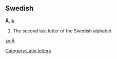 ==Swedish==
'''Ä''', '''ä'''

#The second last letter of the Swedish alphabet

[[Category:Latin letters]]
[[sv:Ä]]